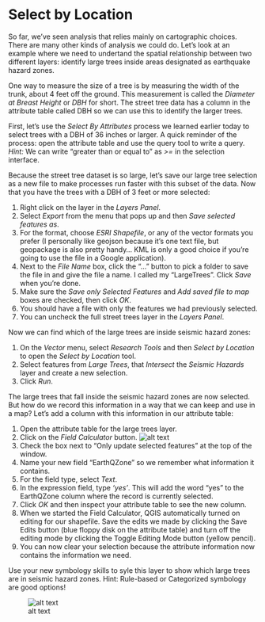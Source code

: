 # Select by Location
So far, we've seen analysis that relies mainly on cartographic choices.  There are many other kinds of analysis we could do.  Let's look at an example where we need to undertand the spatial relationship between two different layers: identify large trees inside areas designated as earthquake hazard zones.

One way to measure the size of a tree is by measuring the width of the trunk, about 4 feet off the ground. This measurement is called the *Diameter at Breast Height* or *DBH* for short.  The street tree data has a column in the attribute table called DBH so we can use this to identify the larger trees.

First, let's use the *Select By Attributes* process we learned earlier today to select trees with a DBH of 36 inches or larger.  A quick reminder of the process: open the attribute table and use the query tool to write a query.  *Hint:* We can write "greater than or equal to" as *>=* in the selection interface.

Because the street tree dataset is so large, let's save our large tree selection as a new file to make processes run faster with this subset of the data.  Now that you have the trees with a DBH of 3 feet or more selected:

1. Right click on the layer in the *Layers Panel*.  
1. Select *Export* from the menu that pops up and then *Save selected features as*.  
1. For the format, choose *ESRI Shapefile*, or any of the vector formats you prefer (I personally like geojson because it's one text file, but geopackage is also pretty handy... KML is only a good choice if you're going to use the file in a Google application).
1. Next to the *File Name* box, click the "..." button to pick a folder to save the file in and give the file a name.  I called my "LargeTrees".  Click *Save* when you're done.
1. Make sure the *Save only Selected Features* and *Add saved file to map* boxes are checked, then click *OK*.
1. You should have a file with only the features we had previously selected.
1. You can uncheck the full street trees layer in the *Layers Panel*.

Now we can find which of the large trees are inside seismic hazard zones:

1. On the *Vector* menu, select *Research Tools* and then *Select by Location* to open the *Select by Location* tool.
1. Select features from *Large Trees*, that *Intersect* the *Seismic Hazards* layer and create a new selection.
1. Click *Run*.

The large trees that fall inside the seismic hazard zones are now selected.  But how do we record this information in a way that we can keep and use in a map?  Let's add a column with this information in our attribute table:

1. Open the attribute table for the large trees layer.
1. Click on the *Field Calculator* button.  ![alt text](./images/Tool_FieldCalculator.png)
1. Check the box next to "Only update selected features" at the top of the window.
1. Name your new field "EarthQZone" so we remember what information it contains.
1. For the field type, select *Text*.
1. In the expression field, type *'yes'*.  This will add the word "yes" to the EarthQZone column where the record is currently selected.
1. Click *OK* and then inspect your attribute table to see the new column.
1. When we started the Field Calculator, QGIS automatically turned on editing for our shapefile.  Save the edits we made by clicking the Save Edits button (blue floppy disk on the attribute table) and turn off the editing mode by clicking the Toggle Editing Mode button (yellow pencil).
1. You can now clear your selection because the attribute information now contains the information we need.

Use your new symbology skills to syle this layer to show which large trees are in seismic hazard zones. Hint: Rule-based or Categorized symbology are good options!

![alt text](./images/Map_BigTreesInZone.PNG "Map of large trees in seismic hazard zones.")
